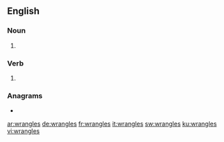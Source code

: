 ==English==

===Noun===
{{head|en|noun plural form}}

# {{plural of|wrangle|lang=en}}

===Verb===
{{head|en|verb form}}

# {{en-third-person singular of|wrangle}}

===Anagrams===
* {{l|en|wanglers}}

[[ar:wrangles]]
[[de:wrangles]]
[[fr:wrangles]]
[[it:wrangles]]
[[sw:wrangles]]
[[ku:wrangles]]
[[vi:wrangles]]
